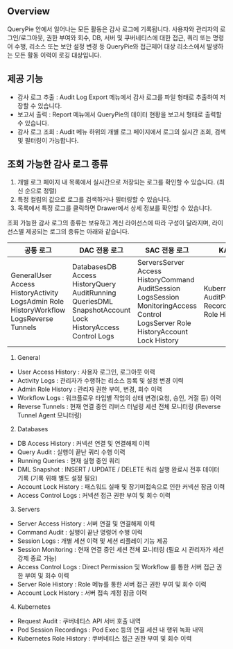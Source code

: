 ## Overview
QueryPie 안에서 일어나는 모든 활동은 감사 로그에 기록됩니다. 사용자와 관리자의 로그인/로그아웃, 권한 부여와 회수, DB, 서버 및 쿠버네티스에 대한 접근, 쿼리 또는 명령어 수행, 리소스 또는 보안 설정 변경 등 QueryPie와 접근제어 대상 리소스에서 발생하는 모든 활동 이력이 로깅 대상입니다.

## 제공 기능
* 감사 로그 추출 : Audit Log Export 메뉴에서 감사 로그를 파일 형태로 추출하여 저장할 수 있습니다.
* 보고서 출력 : Report 메뉴에서 QueryPie의 데이터 현황을 보고서 형태로 출력할 수 있습니다.
* 감사 로그 조회 : Audit 메뉴 하위의 개별 로그 페이지에서 로그의 실시간 조회, 검색 및 필터링이 가능합니다.

## 조회 가능한 감사 로그 종류
1. 개별 로그 페이지 내 목록에서 실시간으로 저장되는 로그를 확인할 수 있습니다. (최신 순으로 정렬)
2. 특정 컬럼의 값으로 로그를 검색하거나 필터링할 수 있습니다.
3. 목록에서 특정 로그를 클릭하면 Drawer에서 상세 정보를 확인할 수 있습니다.

조회 가능한 감사 로그의 종류는 보유하고 계신 라이선스에 따라 구성이 달라지며, 라이선스별 제공되는 로그의 종류는 아래와 같습니다.

| 공통 로그                                                                                 | DAC 전용 로그                                                                                               | SAC 전용 로그                                                                                                                         | KAC 전용 로그                                                            |
| ------------------------------------------------------------------------------------- | ------------------------------------------------------------------------------------------------------- | --------------------------------------------------------------------------------------------------------------------------------- | -------------------------------------------------------------------- |
| GeneralUser Access HistoryActivity LogsAdmin Role HistoryWorkflow LogsReverse Tunnels | DatabasesDB Access HistoryQuery AuditRunning QueriesDML SnapshotAccount Lock HistoryAccess Control Logs | ServersServer Access HistoryCommand AuditSession LogsSession MonitoringAccess Control LogsServer Role HistoryAccount Lock History | KubernetesRequest AuditPod Session RecordingsKubernetes Role History |

1. General

* User Access History : 사용자 로그인, 로그아웃 이력
* Activity Logs : 관리자가 수행하는 리소스 등록 및 설정 변경 이력
* Admin Role History : 관리자 권한 부여, 변경, 회수 이력
* Workflow Logs : 워크플로우 타입별 작업의 상태 변경(요청, 승인, 거절 등) 이력
* Reverse Tunnels : 현재 연결 중인 리버스 터널링 세션 전체 모니터링 (Reverse Tunnel Agent 모니터링)

2. Databases

* DB Access History : 커넥션 연결 및 연결해제 이력
* Query Audit : 실행이 끝난 쿼리 수행 이력
* Running Queries : 현재 실행 중인 쿼리
* DML Snapshot : INSERT / UPDATE / DELETE 쿼리 실행 완료시 전후 데이터 기록 (기록 위해 별도 설정 필요)
* Account Lock History : 패스워드 실패 및 장기미접속으로 인한 커넥션 잠금 이력
* Access Control Logs : 커넥션 접근 권한 부여 및 회수 이력

3. Servers

* Server Access History : 서버 연결 및 연결해제 이력
* Command Audit : 실행이 끝난 명령어 수행 이력
* Session Logs : 개별 세션 이력 및 세션 리플레이 기능 제공
* Session Monitoring : 현재 연결 중인 세션 전체 모니터링 (필요 시 관리자가 세션 강제 종료 가능)
* Access Control Logs : Direct Permission 및 Workflow 를 통한 서버 접근 권한 부여 및 회수 이력
* Server Role History : Role 메뉴를 통한 서버 접근 권한 부여 및 회수 이력
* Account Lock History : 서버 접속 계정 잠금 이력

4. Kubernetes

* Request Audit : 쿠버네티스 API 서버 호출 내역
* Pod Session Recordings : Pod Exec 등의 연결 세션 내 행위 녹화 내역
* Kubernetes Role History : 쿠버네티스 접근 권한 부여 및 회수 이력
